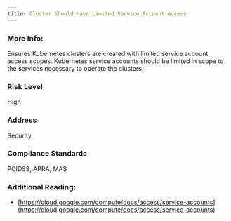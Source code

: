 ```yaml
---
title: Cluster Should Have Limited Service Account Access
---
```


### More Info:

Ensures Kubernetes clusters are created with limited service account access scopes. Kubernetes service accounts should be limited in scope to the services necessary to operate the clusters.

### Risk Level

High

### Address

Security

### Compliance Standards

PCIDSS, APRA, MAS

### Additional Reading:

- [https://cloud.google.com/compute/docs/access/service-accounts](https://cloud.google.com/compute/docs/access/service-accounts)
